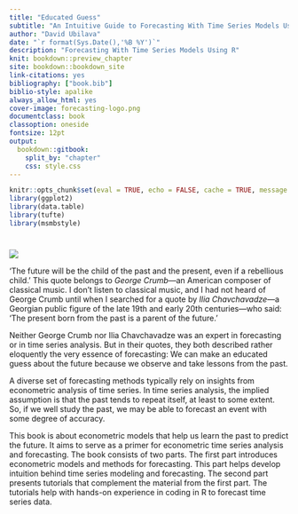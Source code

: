 ```yaml
--- 
title: "Educated Guess" 
subtitle: "An Intuitive Guide to Forecasting With Time Series Models Using R"
author: "David Ubilava"
date: "`r format(Sys.Date(),'%B %Y')`"
description: "Forecasting With Time Series Models Using R"
knit: bookdown::preview_chapter
site: bookdown::bookdown_site
link-citations: yes
bibliography: ["book.bib"]
biblio-style: apalike
always_allow_html: yes
cover-image: forecasting-logo.png
documentclass: book
classoption: oneside
fontsize: 12pt
output:
  bookdown::gitbook:
    split_by: "chapter"
    css: style.css
---
```



```r
knitr::opts_chunk$set(eval = TRUE, echo = FALSE, cache = TRUE, message = FALSE, warning = FALSE, fig.width=6.25, fig.height=4.5)
library(ggplot2)
library(data.table)
library(tufte)
library(msmbstyle)
```

# {-}
<!-- # An Intuitive Guide to Forecasting With Time Series Models Using R {-} -->

![](cover.png)

'The future will be the child of the past and the present, even if a rebellious child.' This quote belongs to *George Crumb*&mdash;an American composer of classical music. I don’t listen to classical music, and I had not heard of George Crumb until when I searched for a quote by *Ilia Chavchavadze*&mdash;a Georgian public figure of the late 19th and early 20th centuries&mdash;who said: 'The present born from the past is a parent of the future.'

Neither George Crumb nor Ilia Chavchavadze was an expert in forecasting or in time series analysis. But in their quotes, they both described rather eloquently the very essence of forecasting: We can make an educated guess about the future because we observe and take lessons from the past.

A diverse set of forecasting methods typically rely on insights from econometric analysis of time series. In time series analysis, the implied assumption is that the past tends to repeat itself, at least to some extent. So, if we well study the past, we may be able to forecast an event with some degree of accuracy. 

This book is about econometric models that help us learn the past to predict the future. It aims to serve as a primer for econometric time series analysis and forecasting. The book consists of two parts. The first part introduces econometric models and methods for forecasting. This part helps develop intuition behind time series modeling and forecasting. The second part presents tutorials that complement the material from the first part. The tutorials help with hands-on experience in coding in R to forecast time series data. 
